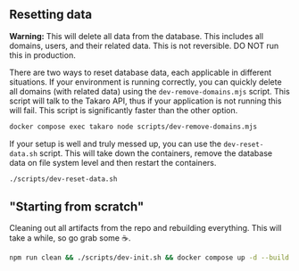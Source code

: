 
## Resetting data

<Callout type="warning" emoji="⚠️">
  <p>
    <strong>Warning:</strong> This will delete all data from the database. This includes all domains, users, and their
    related data. This is not reversible. DO NOT run this in production.
  </p>
</Callout>

There are two ways to reset database data, each applicable in different situations. If your environment is running correctly, you can quickly delete all domains (with related data) using the `dev-remove-domains.mjs` script. This script will talk to the Takaro API, thus if your application is not running this will fail. This script is significantly faster than the other option.

```bash
docker compose exec takaro node scripts/dev-remove-domains.mjs
```

If your setup is well and truly messed up, you can use the `dev-reset-data.sh` script. This will take down the containers, remove the database data on file system level and then restart the containers.

```bash
./scripts/dev-reset-data.sh
```

## "Starting from scratch"

Cleaning out all artifacts from the repo and rebuilding everything. This will take a while, so go grab some ☕️.

```bash
npm run clean && ./scripts/dev-init.sh && docker compose up -d --build
```
